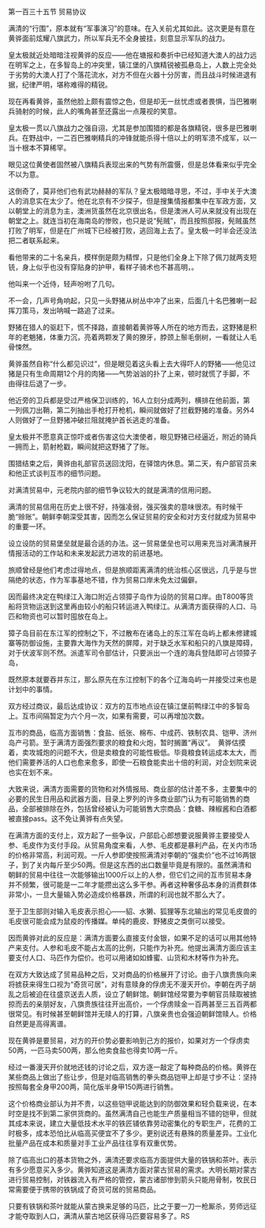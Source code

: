 

第一百三十五节 贸易协议

满清的“行围”，原本就有“军事演习”的意味。在入关前尤其如此。这次更是有意在黄骅面前炫耀八旗武力，所以军兵无不全身披挂，刻意显示军队的战力。

皇太极就近处暗暗注视黄骅的反应――他在塘报和奏折中已经知道大澳人的战力远在明军之上，在多智岛上的冲突里，镇江堡的八旗精锐被孤悬岛上，人数上完全处于劣势的大澳人打了个落花流水，对方不但在火器十分厉害，而且战斗时候进退有据，纪律严明，堪称难得的精锐。

现在再看黄骅，虽然他脸上颇有震惊之色，但是却无一丝忧虑或者畏惧，当巴雅喇兵骑射的时候，此人的嘴角甚至还露出一点蔑视的笑意。

皇太极一贯以八旗战力之强自诩，尤其是参加围猎的都是各旗精锐，很多是巴雅喇兵。在野战中，一二百巴雅喇精兵的冲锋就能杀得十倍以上的明军溃不成军，以一当十根本不算稀罕。

眼见这位黄使者固然被八旗精兵表现出来的气势有所震慑，但是总体看来似乎完全不以为意。

这倒奇了，莫非他们也有武功赫赫的军队？皇太极暗暗寻思，不过，手中关于大澳人的消息实在太少了。他在北京有不少探子，但是搜集情报都集中在军政方面，又以朝堂上的消息为主，澳洲货虽然在北京很出名，但是澳洲人可从来就没有出现在朝堂之上。就连当初在海南岛的惨败，也只是说“髡贼”，而且按照邸报，髡贼虽然打败了明军，但是在广州城下已经被打败，逃回海上去了。皇太极一时半会还没法把二者联系起来。

看他带来的二十名亲兵，模样倒是颇为精悍，只是他们全身上下除了佩刀就两支短铳，身上似乎也没有穿贴身的护甲，看样子骑术也不甚高明，。

他叫来一个近侍，轻声吩咐了几句。

不一会，几声号角响起，只见一头野猪从树丛中冲了出来，后面几十名巴雅喇一起挥刀策马，发出呐喊一路追了过来。

野猪在猎人的驱赶下，慌不择路，直接朝着黄骅等人所在的地方而去，这野猪是积年的老魈猪，体重力沉，亮着两颗发了黄的獠牙，脖颈上鬃毛倒树，一看就让人毛骨悚然。

黄骅虽然自称“什么都见识过”，但是眼见着这头看上去大得吓人的野猪――他见过猪是只有生命周期12个月的肉猪――气势汹汹的扑了上来，顿时就慌了手脚，不由得往后退了一步。

他近旁的卫兵都是受过严格保卫训练的，16人立刻分成两列，横排在他前面，第一列佩刀出鞘，第二列抽出手枪打开枪机，瞬间就做好了拦截野猪的准备。另外4人则做好了一旦野猪冲破拦阻就掩护首长逃走的准备。

皇太极并不愿意真正惊吓或者伤害这位大澳使者，眼见野猪已经逼近，附近的骑兵一拥而上，箭射枪戳，瞬间就把这野猪了了账。

围猎结束之后，黄骅由礼部官员送回沈阳，在驿馆内休息。第二天，有户部官员来和他正式谈判互市的细节问题。

对满清贸易中，元老院内部的细节争议较大的就是满清的信用问题。

满清的贸易信用在历史上很不好，持强凌弱，强买强卖的意味很浓。有时候干脆“赊账”。朝鲜李朝深受其害，因而怎么保证贸易的安全和对方支付就成为贸易中的重要一环。

设立设防的贸易堡垒就是最合适的办法。这一贸易堡垒也可以用来充当对满清展开情报活动的工作站和未来发起武力进攻的前进基地。

旅顺曾经是他们考虑过得地点，但是旅顺距离满清的统治核心区很远，几乎是与世隔绝的状态，作为军事基地不错，作为贸易口岸未免太过偏僻。

因而最终决定在鸭绿江入海口附近占领獐子岛作为设防的贸易口岸。由T800等货船将货物运送到这里再由较小的船只转运进入鸭绿江。从满清方面获得的人口、马匹和物资也可以暂时囤放在岛上。

獐子岛目前在东江军的控制之下，不过散布在诸岛上的东江军在岛屿上都未修建城寨等防御设施，主要靠大海作为天然的屏障，对于缺乏水军和船只的八旗是障碍，对于伏波军则不然。派遣军司令部估计，只要派出一个连的海兵登陆即可占领獐子岛，

既然原本就要吞并东江，那么原先在东江控制下的各个辽海岛屿一并接受过来也是计划中的事情。

双方经过商议，最后达成协议：双方的互市地点设在镇江堡前鸭绿江中的多智岛上。互市间隔暂定为六个月一次，如果有需要，可以再增加次数。

互市的商品，临高方面销售：食盐、纸张、棉布、中成药、铁制农具、铠甲、济州岛产弓箭。至于满清方面强烈要求的粮食和火炮，暂时搁置“再议”。　黄骅估摸着，卖攻城炮的问题不大，但是卖粮食的可能性极低。毕竟粮食转运成本太大，而他们需要养活的人口也愈来愈多，即使一石粮食能卖出十倍的利润，对企划院来说也实在划不来。

大致来说，满清方面需要的货物和对外情报局、商业部的估计差不多，主要集中的必要的民生日用品和武器方面，目录上罗列的许多商业部门认为有可能销售的商品，全部被排除在外，包括曾经被认为可能销售大宗商品：食糖、辣椒酱和白酒都被直接pass。这不免让黄骅有点失望。

在满清方面的支付上，双方起了一些争议，户部启心郎想要说服黄骅主要接受人参、毛皮作为支付手段。从贸易角度来看，人参、毛皮都是暴利产品，在关内市场的价格非常高，利润可观。一斤人参即使按照满清对李朝的“强卖价”也不过16两银子，到了关内每斤至少50两。但是这东西的出口数量毕竟是有限的。虽然满清和朝鲜的贸易中往往一次能够输出1000斤以上的人参，但它们之间的互市贸易本身并不频繁，很可能是一二年才能攒出这么多干参。再者这种奢侈品本身的消费群体非常小，一旦大量输入势必造成价格暴跌，所谓的利润也就不那么大了。

至于卫生部则对输入毛皮表示担心――貂、水獭、狐狸等东北输出的常见毛皮兽的毛皮很可能会成为鼠疫的传播媒。单纯的鹿皮、野猪皮之类倒可以接受。

因而黄骅对此的反应是：满清方面要么直接支付金银，如果不足的话可以用其他特产来支付。人参和毛皮不能占太高的比例，只能作为补充。他提出满清方面应该主要支付人口、马匹作为偿价。也可以用诸如如蜂蜜、山货和木材等作为补充。

在双方大致达成了贸易品种之后，又对商品的价格展开了讨论。由于八旗贵族向来将掳获来得生口视为“奇货可居”，对有意赎身的俘虏无不漫天开价。李朝在丙子胡乱之后被迫在往盛京送去人质，设立了朝鲜馆。朝鲜馆经常要为李朝官员赎取被掳掠而去的亲朋好友，八旗贵族往往开出高价，一个俘虏赎金一百两甚至三五百两都很常见。有时候甚至朝鲜馆并无赎人的打算，八旗亲贵也会强迫朝鲜馆赎人。价格自然更是高得离谱。

现在黄骅是要贸易，对方的开价势必要影响到己方的报价，如果对方一个俘虏卖50两，一匹马卖500两，那么他卖食盐也得卖10两一斤。

经过一番漫天开价就地还钱的讨论之后，双方逐一敲定了每种商品的价格。黄骅在某些商品上做出了些让步，但是对临高销售的拳头商品铠甲上却是寸步不让：坚持按照每套全身甲200两，简化版半身甲150两进行销售。

这个价格商业部认为并不贵，以这些铠甲说能达到的防御效果和轻负载来说，在本时空是找不到第二家供货商的。虽然满清自己也能生产质量相当不错的铠甲，但就其成本来说，建立大量低技术水平的铁匠铺依靠劳动密集化的专职生产，花费的工时极多，成本恐怕比从临高买便宜不了多少。更别说还有悬殊的质量差异。工业化批量产品在成本和质量对手工业产品往往享有双重优势。

除了临高出口的基本货物之外，满清还要求临高方面提供大量的铁锅和茶叶。表示有多少愿意买入多少。黄骅知道这是满清方面对蒙古贸易的需求。大明长期对蒙古进行贸易控制，对铁器流入有严格的管控，蒙古诸部惨到箭头只能用骨制，牧民日常需要便于携带的铁锅成了奇货可居的贸易商品。

只要有铁锅和茶叶就能从蒙古换来足够的马匹，比之于要一刀一枪厮杀，劳师远征才能夺取到人口，满清从蒙古地区获得马匹要容易多了。RS

